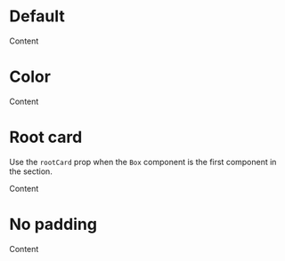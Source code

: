 
<Meta title="Box" component={Box} />

<Props of={Box} />

# Default

<Preview>
  <Story name="Default">
    <Box>Content</Box>
  </Story>
</Preview>

# Color

<Preview>
  <Story name="Color">
    <Box backgroundColor="success">Content</Box>
  </Story>
</Preview>

# Root card

Use the `rootCard` prop when the `Box` component is the first component in the section.

<Preview>
  <Story name="Root">
    <Box rootCard>Content</Box>
  </Story>
</Preview>

# No padding

<Preview>
  <Story name="No padding">
    <Box noPadding rootCard>
      Content
    </Box>
  </Story>
</Preview>
